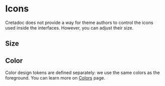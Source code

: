 
<Meta of={IconsStories} />

# Icons

Cretadoc does not provide a way for theme authors to control the icons used inside the interfaces. However, you can adjust their size.

## Size

<Story of={IconsStories.Size} />

## Color

Color design tokens are defined separately: we use the same colors as the foreground. You can learn more on [Colors](/docs/themes-tokens-colors--docs) page.
